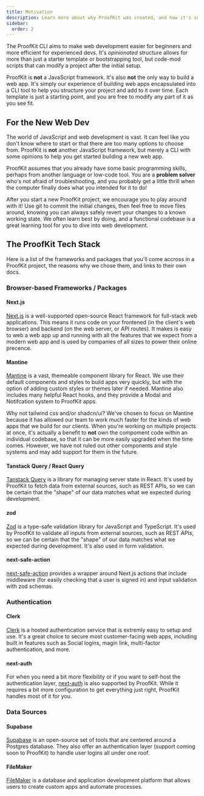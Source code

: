 ```yaml
---
title: Motivation
description: Learn more about why ProofKit was created, and how it's intended to help you.
sidebar:
  order: 2
---
```



The ProofKit CLI aims to make web development easier for beginners and more efficient for experienced devs. It's _opinionated_ structure allows for more than just a starter template or bootstrapping tool, but code-mod scripts that can modify a project after the initial setup.

ProofKit is **not** a JavaScript framework. It's also **not** the only way to build a web app. It's simply our experience of building web apps encapsulated into a CLI tool to help you structure your project and add to it over time. Each template is just a starting point, and you are free to modify any part of it as you see fit.

## For the New Web Dev

The world of JavaScript and web development is vast. It can feel like you don't know where to start or that there are too many options to choose from. ProofKit is **not** another JavaScript framework, but merely a CLI with some opinions to help you get started building a new web app.

ProofKit assumes that you already have some basic programming skills, perhaps from another language or low-code tool. You are a **problem solver** who's not afraid of troubleshooting, and you probably get a little thrill when the computer finally does what you intended for it to do!

After you start a new ProofKit project, we encourage you to play around with it! Use git to commit the initial changes, then feel free to move files around, knowing you can always safely revert your changes to a known working state. We often learn best by doing, and a functional codebase is a great learning tool for you to dive into web development.

<LinkCard
  href="/guides/resources"
  title="Learning Resources"
  description="A list of subjects and tutorials to guide your web development journey."
/>

## The ProofKit Tech Stack

Here is a list of the frameworks and packages that you'll come accross in a ProofKit project, the reasons why we chose them, and links to their own docs.

### Browser-based Frameworks / Packages

#### Next.js

[Next.js](https://nextjs.org/docs) is a well-supported open-source React framework for full-stack web applications. This means it runs code on your frontened (in the client's web browser) and backend (on the web server, or API routes). It makes is easy to web a web app up and running with all the features that we expect from a modern web app and is used by companies of all sizes to power their online precence.

#### Mantine

[Mantine](https://mantine.dev/) is a vast, themeable component library for React. We use their default components and styles to build apps very quickly, but with the option of adding custom styles or themes later if needed. Mantine also includes many helpful React hooks, and they provide a Modal and Notifcation system to ProofKit apps.

Why not tailwind css and/or shadcn/ui? We've chosen to focus on Mantine because it has allowed our team to work much faster for the kinds of web apps that we build for our clients. When you're working on multiple projects at once, it's actually a benefit to **not** own the compoment code within an individual codebase, so that it can be more easily upgraded when the time comes. However, we have not ruled out other components and style systems and may add support for them in the future.

#### Tanstack Query / React Query

[Tanstack Query](https://tanstack.com/query) is a library for managing server state in React. It's used by ProofKit to fetch data from external sources, such as REST APIs, so we can be certain that the "shape" of our data matches what we expected during development.

#### zod

[Zod](https://zod.dev/) is a type-safe validation library for JavaScript and TypeScript. It's used by ProofKit to validate all inputs from external sources, such as REST APIs, so we can be certain that the "shape" of our data matches what we expected during development. It's also used in form validation.

#### next-safe-action

[next-safe-action](https://next-safe-action.dev/docs/getting-started) provides a wrapper around Next.js actions that include middleware (for easily checking that a user is signed in) and input validation with zod schemas.

### Authentication

#### Clerk

[Clerk](https://clerk.com/) is a hosted authentication service that is extremly easy to setup and use. It's a great choice to secure most customer-facing web apps, including built in features such as Social logins, magin link, multi-factor authentication, and more.

#### next-auth

For when you need a bit more flexibility or if you want to self-host the authentication layer, [next-auth](https://authjs.dev/) is also supported by ProofKit. While it requires a bit more configuration to get everything just right, ProofKit handles most of it for you.

### Data Sources

#### Supabase

[Supabase](https://authjs.dev/) is an open-source set of tools that are centered around a Postgres database. They also offer an authentication layer (support coming soon to ProofKit) to handle user logins all under one roof.

#### FileMaker

[FileMaker](https://www.claris.com/) is a database and application development platform that allows users to create custom apps and automate processes.
